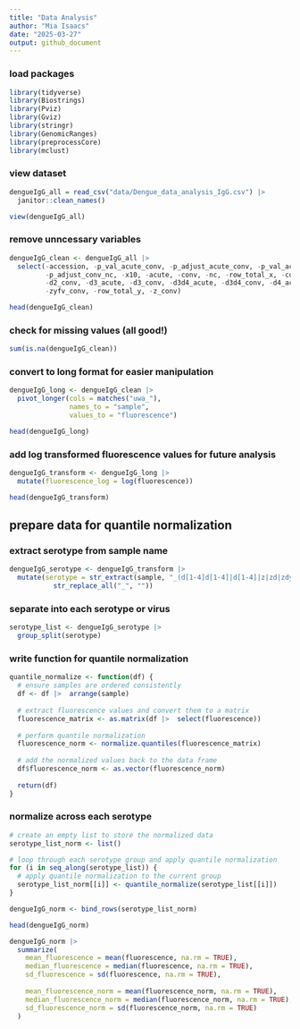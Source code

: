 ```yaml
---
title: "Data Analysis"
author: "Mia Isaacs"
date: "2025-03-27"
output: github_document
---
```


### load packages

```r
library(tidyverse)
library(Biostrings)
library(Pviz)
library(Gviz)
library(stringr)
library(GenomicRanges)
library(preprocessCore) 
library(mclust) 
```

### view dataset

```r
dengueIgG_all = read_csv("data/Dengue_data_analysis_IgG.csv") |> 
  janitor::clean_names()

view(dengueIgG_all)
```

### remove unncessary variables
```r
dengueIgG_clean <- dengueIgG_all |> 
  select(-accession, -p_val_acute_conv, -p_adjust_acute_conv, -p_val_acute_nc, -p_adjust_acute_nc, -p_val_conv_nc,
         -p_adjust_conv_nc, -x10, -acute, -conv, -nc, -row_total_x, -control, -d1_acute, -d1_conv, -d2_acute,
         -d2_conv, -d3_acute, -d3_conv, -d3d4_acute, -d3d4_conv, -d4_acute, -d4_conv,z_conv, -zd_conv, -zdyfv_conv,
         -zyfv_conv, -row_total_y, -z_conv)

head(dengueIgG_clean)
```

### check for missing values (all good!)
```r
sum(is.na(dengueIgG_clean))
```

### convert to long format for easier manipulation
```r
dengueIgG_long <- dengueIgG_clean |> 
  pivot_longer(cols = matches("uwa_"),
               names_to = "sample",
               values_to = "fluorescence")

head(dengueIgG_long)
```

### add log transformed fluorescence values for future analysis
```r
dengueIgG_transform <- dengueIgG_long |> 
  mutate(fluorescence_log = log(fluorescence))

head(dengueIgG_transform)
```

## prepare data for quantile normalization

### extract serotype from sample name
```r
dengueIgG_serotype <- dengueIgG_transform |> 
  mutate(serotype = str_extract(sample, "_(d[1-4]d[1-4]|d[1-4]|z|zd|zdyfv|zyfv|nc)_") |>  
           str_replace_all("_", ""))
```

### separate into each serotype or virus
```r
serotype_list <- dengueIgG_serotype |> 
  group_split(serotype)
```

### write function for quantile normalization
```r
quantile_normalize <- function(df) {
  # ensure samples are ordered consistently
  df <- df |>  arrange(sample) 
  
  # extract fluorescence values and convert them to a matrix
  fluorescence_matrix <- as.matrix(df |>  select(fluorescence))
  
  # perform quantile normalization
  fluorescence_norm <- normalize.quantiles(fluorescence_matrix)
  
  # add the normalized values back to the data frame
  df$fluorescence_norm <- as.vector(fluorescence_norm)
  
  return(df)
}
```

### normalize across each serotype
```r
# create an empty list to store the normalized data
serotype_list_norm <- list()

# loop through each serotype group and apply quantile normalization
for (i in seq_along(serotype_list)) {
  # apply quantile normalization to the current group
  serotype_list_norm[[i]] <- quantile_normalize(serotype_list[[i]])
}

dengueIgG_norm <- bind_rows(serotype_list_norm)

head(dengueIgG_norm)
```

```r
dengueIgG_norm |> 
  summarize(
    mean_fluorescence = mean(fluorescence, na.rm = TRUE),
    median_fluorescence = median(fluorescence, na.rm = TRUE),
    sd_fluorescence = sd(fluorescence, na.rm = TRUE),
    
    mean_fluorescence_norm = mean(fluorescence_norm, na.rm = TRUE),
    median_fluorescence_norm = median(fluorescence_norm, na.rm = TRUE),
    sd_fluorescence_norm = sd(fluorescence_norm, na.rm = TRUE)
  )
```


